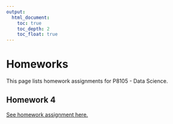 ```yaml
---
output:
  html_document:
    toc: true
    toc_depth: 2
    toc_float: true
---
```


# Homeworks

This page lists homework assignments for P8105 - Data Science. 

## Homework 4

[See homework assignment here.](homeworkassignments/homework4.html)
